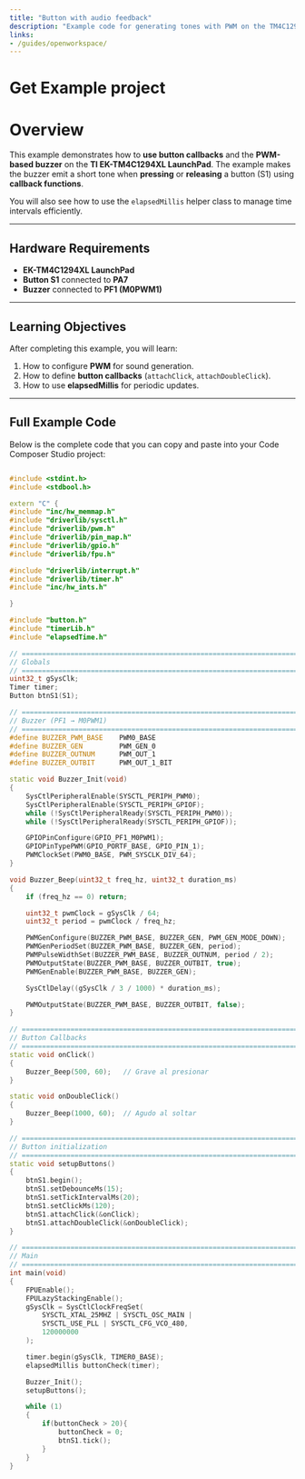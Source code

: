 ```yaml
---
title: "Button with audio feedback"
description: "Example code for generating tones with PWM on the TM4C1294XL LaunchPad when pressing and releasing buttons."
links:
- /guides/openworkspace/
---
```


# Get Example project
<CardGrid>

<LinkCard
  title="Download example project"
  description="Complete Code Composer Studio project for button-controlled PWM buzzer on the TM4C1294XL LaunchPad."
  href="/assets/example_projects/buzzer_example.zip"
  icon="right-arrow"
  rel="noopener noreferrer"
/>

<LinkCard
      title="Workspace setup for CCS"
  description="Instructions to set up the CCS workspace for running the example project."
      href="/guides/openworkspace/"
  icon="right-arrow"
  target="_blank"
  rel="noopener noreferrer"
/>
</CardGrid>

# Overview

This example demonstrates how to **use button callbacks** and the **PWM-based buzzer** on the **TI EK-TM4C1294XL LaunchPad**. The example makes the buzzer emit a short tone when **pressing** or **releasing** a button (S1) using **callback functions**.

You will also see how to use the `elapsedMillis` helper class to manage time intervals efficiently.

---

## Hardware Requirements

- **EK-TM4C1294XL LaunchPad**
- **Button S1** connected to **PA7**
- **Buzzer** connected to **PF1 (M0PWM1)**

---

## Learning Objectives

After completing this example, you will learn:

1. How to configure **PWM** for sound generation.
2. How to define **button callbacks** (`attachClick`, `attachDoubleClick`).
3. How to use **elapsedMillis** for periodic updates.

---

## Full Example Code

Below is the complete code that you can copy and paste into your Code Composer Studio project:

```cpp

#include <stdint.h>
#include <stdbool.h>

extern "C" {
#include "inc/hw_memmap.h"
#include "driverlib/sysctl.h"
#include "driverlib/pwm.h"
#include "driverlib/pin_map.h"
#include "driverlib/gpio.h"
#include "driverlib/fpu.h"

#include "driverlib/interrupt.h"
#include "driverlib/timer.h"
#include "inc/hw_ints.h"

}

#include "button.h"
#include "timerLib.h"
#include "elapsedTime.h"

// ============================================================================
// Globals
// ============================================================================
uint32_t gSysClk;
Timer timer;
Button btnS1(S1);

// ============================================================================
// Buzzer (PF1 → M0PWM1)
// ============================================================================
#define BUZZER_PWM_BASE    PWM0_BASE
#define BUZZER_GEN         PWM_GEN_0
#define BUZZER_OUTNUM      PWM_OUT_1
#define BUZZER_OUTBIT      PWM_OUT_1_BIT

static void Buzzer_Init(void)
{
    SysCtlPeripheralEnable(SYSCTL_PERIPH_PWM0);
    SysCtlPeripheralEnable(SYSCTL_PERIPH_GPIOF);
    while (!SysCtlPeripheralReady(SYSCTL_PERIPH_PWM0));
    while (!SysCtlPeripheralReady(SYSCTL_PERIPH_GPIOF));

    GPIOPinConfigure(GPIO_PF1_M0PWM1);
    GPIOPinTypePWM(GPIO_PORTF_BASE, GPIO_PIN_1);
    PWMClockSet(PWM0_BASE, PWM_SYSCLK_DIV_64);
}

void Buzzer_Beep(uint32_t freq_hz, uint32_t duration_ms)
{
    if (freq_hz == 0) return;

    uint32_t pwmClock = gSysClk / 64;
    uint32_t period = pwmClock / freq_hz;

    PWMGenConfigure(BUZZER_PWM_BASE, BUZZER_GEN, PWM_GEN_MODE_DOWN);
    PWMGenPeriodSet(BUZZER_PWM_BASE, BUZZER_GEN, period);
    PWMPulseWidthSet(BUZZER_PWM_BASE, BUZZER_OUTNUM, period / 2);
    PWMOutputState(BUZZER_PWM_BASE, BUZZER_OUTBIT, true);
    PWMGenEnable(BUZZER_PWM_BASE, BUZZER_GEN);

    SysCtlDelay((gSysClk / 3 / 1000) * duration_ms);

    PWMOutputState(BUZZER_PWM_BASE, BUZZER_OUTBIT, false);
}

// ============================================================================
// Button Callbacks
// ============================================================================
static void onClick()
{
    Buzzer_Beep(500, 60);   // Grave al presionar
}

static void onDoubleClick()
{
    Buzzer_Beep(1000, 60);  // Agudo al soltar
}

// ============================================================================
// Button initialization
// ============================================================================
static void setupButtons()
{
    btnS1.begin();
    btnS1.setDebounceMs(15);
    btnS1.setTickIntervalMs(20);
    btnS1.setClickMs(120);
    btnS1.attachClick(&onClick);
    btnS1.attachDoubleClick(&onDoubleClick);
}

// ============================================================================
// Main
// ============================================================================
int main(void)
{
    FPUEnable();
    FPULazyStackingEnable();
    gSysClk = SysCtlClockFreqSet(
        SYSCTL_XTAL_25MHZ | SYSCTL_OSC_MAIN |
        SYSCTL_USE_PLL | SYSCTL_CFG_VCO_480,
        120000000
    );

    timer.begin(gSysClk, TIMER0_BASE);
    elapsedMillis buttonCheck(timer);

    Buzzer_Init();
    setupButtons();

    while (1)
    {
        if(buttonCheck > 20){
            buttonCheck = 0;
            btnS1.tick();
        }
    }
}

```